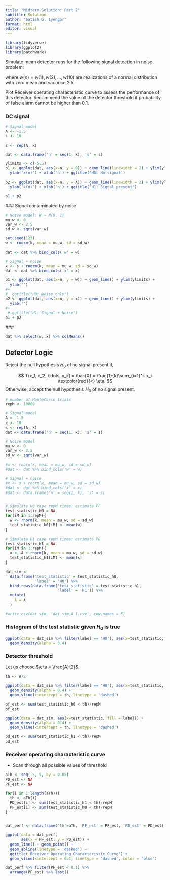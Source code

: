 ```yaml
---
title: "Midterm Solution: Part 2"
subtitle: Solution
author: "Satish G. Iyengar"
format: html
editor: visual
---
```


```r
library(tidyverse)
library(ggplot2)
library(patchwork)

```


Simulate mean detector runs for the following signal detection in noise problem:

```{=tex}
\begin{eqnarray}
H_0: x(n) & = & w(n), n = 1, 2, \ldots, 10 \\
H_1: x(n) & = & -1.5 + w(n), n = 1, 2, \ldots, 10,
\end{eqnarray}
```
where $w(n) = {w(1), w(2), ..., w(10)}$ are realizations of a normal distribution with zero mean and variance 2.5.

Plot Receiver operating characteristic curve to assess the performance of this detector. Recommend the value of the detector threshold if probability of false alarm cannot be higher than 0.1.



### DC signal

```r
# Signal model
A <- -1.5
k <- 10

s <- rep(A, k)

dat <- data.frame('n' = seq(1, k), 's' = s)

```


```r
ylimits <- c(-5,5)
p1 <- ggplot(dat, aes(x=n, y = 0)) + geom_line(linewidth = 2) + ylim(ylimits) + 
  ylab('x(n)') + xlab('n') + ggtitle('H0: No signal')

p2 <- ggplot(dat, aes(x=n, y = A)) + geom_line(linewidth = 2) + ylim(ylimits) + 
  ylab('x(n)') + xlab('n') + ggtitle('H1: Signal present')

p1 + p2

```
 
 ### Signal contaminated by noise

```r
# Noise model: W ~ N(0, 1)
mu_w <- 0
var_w <- 2.5
sd_w <- sqrt(var_w)

set.seed(123)
w <- rnorm(k, mean = mu_w, sd = sd_w)

dat <- dat %>% bind_cols('w' = w)

# Signal + noise
x <- s + rnorm(k, mean = mu_w, sd = sd_w)
dat <- dat %>% bind_cols('x' = x)

```

```r
p1 <- ggplot(dat, aes(x=n, y = w)) + geom_line() + ylim(ylimits) +
  ylab('')
#+
#  ggtitle("H0: Noise only")
p2 <- ggplot(dat, aes(x=n, y = x)) + geom_line() + ylim(ylimits) +
  ylab('')
#+ 
 # ggtitle("H1: Signal + Noise")
p1 + p2

```
 ### 

```r
dat %>% select(w, x) %>% colMeans()

```


## Detector Logic

Reject the null hypothesis $H_0$ of no signal present if,

$$
T(x_1, x_2, \ldots, x_k) = \bar{X} = \frac{1}{k}\sum_{i=1}^k x_i \textcolor{red}{<} \eta.
$$ Otherwise, accept the null hypothesis $H_0$ of no signal present.



```r

# number of MonteCarlo trials
repM <- 10000 

# Signal model
A = -1.5
k <- 10
s <- rep(A, k)
dat <- data.frame('n' = seq(1, k), 's' = s)

# Noise model
mu_w <- 0
var_w <- 2.5
sd_w <- sqrt(var_w)

#w <- rnorm(k, mean = mu_w, sd = sd_w)
#dat <- dat %>% bind_cols('w' = w)

# Signal + noise
#x <- s + rnorm(k, mean = mu_w, sd = sd_w)
#dat <- dat %>% bind_cols('x' = x)
#dat <- data.frame('n' = seq(1, k), 's' = s)


# Simulate H0 case repM times: estimate PF
test_statistic_h0 = NA
for(iM in 1:repM){
  w <- rnorm(k, mean = mu_w, sd = sd_w)
  test_statistic_h0[iM] <- mean(w)
}

# Simulate H1 case repM times: estimate PD
test_statistic_h1 = NA
for(iM in 1:repM){
  x <- A + rnorm(k, mean = mu_w, sd = sd_w)
  test_statistic_h1[iM] <- mean(x)
}

dat_sim <- 
  data.frame('test_statistic' = test_statistic_h0, 
             'label' = 'H0') %>% 
  bind_rows(data.frame('test_statistic' = test_statistic_h1, 
                       'label' = 'H1')) %>%
  mutate(
    A = A
  )

#write.csv(dat_sim, 'dat_sim_A_1.csv', row.names = F)

```


### Histogram of the test statistic given $H_0$ is true

```r
ggplot(data = dat_sim %>% filter(label == 'H0'), aes(x=test_statistic, fill = label)) + 
  geom_density(alpha = 0.4) 


```


### Detector threshold

Let us choose $\eta = \frac{A}{2}$.

```r
th <- A/2

ggplot(data = dat_sim %>% filter(label == 'H0'), aes(x=test_statistic, fill = label)) + 
  geom_density(alpha = 0.4) + 
  geom_vline(xintercept = th, linetype = 'dashed')

```

```r
pf_est <- sum(test_statistic_h0 < th)/repM
pf_est
```


```r
ggplot(data = dat_sim, aes(x=test_statistic, fill = label)) + 
  geom_density(alpha = 0.4) + 
  geom_vline(xintercept = th, linetype = 'dashed')

```

```r
pd_est <- sum(test_statistic_h1 < th)/repM
pd_est


```


### Receiver operating characteristic curve

-   Scan through all possible values of threshold

```r
aTh <- seq(-5, 5, by = 0.05)
PD_est <- NA
PF_est <- NA

for(i in 1:length(aTh)){
  th <- aTh[i]
  PD_est[i] <- sum(test_statistic_h1 < th)/repM
  PF_est[i] <- sum(test_statistic_h0 < th)/repM
}


dat_perf <- data.frame('th'=aTh, 'PF_est' = PF_est, 'PD_est' = PD_est)

ggplot(data = dat_perf,
       aes(x = PF_est, y = PD_est)) + 
  geom_line() + geom_point() +
  geom_abline(linetype = 'dashed') + 
  ggtitle('Receiver Operating Characteristic Curve') + 
  geom_vline(xintercept = 0.1, linetype = 'dashed', color = "blue")

```


```r
dat_perf %>% filter(PF_est < 0.1) %>% 
  arrange(PF_est) %>% last()

```

